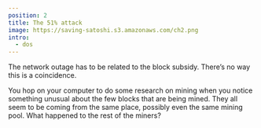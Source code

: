 ```yaml
---
position: 2
title: The 51% attack
image: https://saving-satoshi.s3.amazonaws.com/ch2.png
intro:
  - dos
---
```


The network outage has to be related to the block subsidy. There’s no way this is a coincidence.

You hop on your computer to do some research on mining when you notice something unusual about the few blocks that are being mined. They all seem to be coming from the same place, possibly even the same mining pool. What happened to the rest of the miners?